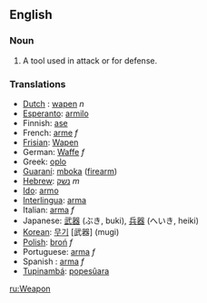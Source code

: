 ==English==
===Noun===
#A tool used in attack or for defense.

===Translations===
*[[Dutch]] : [[wapen]] ''n''
*[[Esperanto]]: [[armilo]]
*Finnish: [[ase]]
*French: [[arme]] ''f''
*[[Frisian]]: [[Wapen]]
*German: [[Waffe]] ''f''
*Greek: [[oplo]]
*[[Guaraní]]: [[mboka]] ([[firearm]])
*[[Hebrew]]: [[נשק]] ''m''
*[[Ido]]: [[armo]]
*[[Interlingua]]: [[arma]]
*Italian: [[arma]] ''f''
*Japanese: [[武器]] (ぶき, buki), [[兵器]] (へいき, heiki)
*[[Korean]]: [[무기]] [武器] (mugi)
*[[Polish]]: [[broń]] ''f''
*Portuguese: [[arma]] ''f''
*Spanish : [[arma]] ''f''
*[[Tupinambá]]: [[popesûara]]

[[ru:Weapon]]